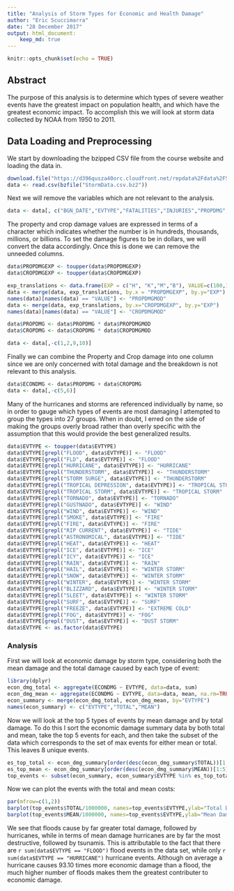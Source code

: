 ```yaml
---
title: "Analysis of Storm Types for Economic and Health Damage"
author: "Eric Scuccimarra"
date: "28 December 2017"
output: html_document:
    keep_md: true
---
```


```r
knitr::opts_chunk$set(echo = TRUE)
```

## Abstract

The purpose of this analysis is to determine which types of severe weather events have the greatest impact on population health, and which have the greatest economic impact. To accomplish this we will look at storm data collected by NOAA from 1950 to 2011.

## Data Loading and Preprocessing

We start by downloading the bzipped CSV file from the course website and loading the data in.

```r
download.file("https://d396qusza40orc.cloudfront.net/repdata%2Fdata%2FStormData.csv.bz2", "StormData.csv.bz2")
data <- read.csv(bzfile("StormData.csv.bz2")) 
```

Next we will remove the variables which are not relevant to the analysis.

```r
data <- data[, c("BGN_DATE","EVTYPE","FATALITIES","INJURIES","PROPDMG","PROPDMGEXP","CROPDMG","CROPDMGEXP")]
```

The property and crop damage values are expressed in terms of a character which indicates whether the number is in hundreds, thousands, millions, or billions. To set the damage figures to be in dollars, we will convert the data accordingly. Once this is done we can remove the unneeded columns.

```r
data$PROPDMGEXP <- toupper(data$PROPDMGEXP)
data$CROPDMGEXP <- toupper(data$CROPDMGEXP)

exp_translations <- data.frame(EXP = c("H", "K","M","B"), VALUE=c(100,1000,1000000,1000000000))
data <- merge(data, exp_translations, by.x = "PROPDMGEXP", by.y="EXP")
names(data)[names(data) == "VALUE"] <- "PROPDMGMOD"
data <- merge(data, exp_translations, by.x="CROPDMGEXP", by.y="EXP")
names(data)[names(data) == "VALUE"] <- "CROPDMGMOD"

data$PROPDMG <- data$PROPDMG * data$PROPDMGMOD
data$CROPDMG <- data$CROPDMG * data$CROPDMGMOD

data <- data[,-c(1,2,9,10)]
```

Finally we can combine the Property and Crop damage into one column since we are only concerned with total damage and the breakdown is not relevant to this analysis.

```r
data$ECONDMG <- data$PROPDMG + data$CROPDMG
data <- data[,-c(5,6)]
```

Many of the hurricanes and storms are referenced individually by name, so in order to gauge which types of events are most damaging I attempted to group the types into 27 groups. When in doubt, I erred on the side of making the groups overly broad rather than overly specific with the assumption that this would provide the best generalized results.

```r
data$EVTYPE <- toupper(data$EVTYPE)
data$EVTYPE[grepl("FLOOD", data$EVTYPE)] <- "FLOOD"
data$EVTYPE[grepl("FLD", data$EVTYPE)] <- "FLOOD"
data$EVTYPE[grepl("HURRICANE", data$EVTYPE)] <- "HURRICANE"
data$EVTYPE[grepl("THUNDERSTORM", data$EVTYPE)] <- "THUNDERSTORM"
data$EVTYPE[grepl("STORM SURGE", data$EVTYPE)] <- "THUNDERSTORM"
data$EVTYPE[grepl("TROPICAL DEPRESSION", data$EVTYPE)] <- "TROPICAL STORM"
data$EVTYPE[grepl("TROPICAL STORM", data$EVTYPE)] <- "TROPICAL STORM"
data$EVTYPE[grepl("TORNADO", data$EVTYPE)] <- "TORNADO"
data$EVTYPE[grepl("GUSTNADO", data$EVTYPE)] <- "WIND"
data$EVTYPE[grepl("WIND", data$EVTYPE)] <- "WIND"
data$EVTYPE[grepl("SMOKE", data$EVTYPE)] <- "FIRE"
data$EVTYPE[grepl("FIRE", data$EVTYPE)] <- "FIRE"
data$EVTYPE[grepl("RIP CURRENT", data$EVTYPE)] <- "TIDE"
data$EVTYPE[grepl("ASTRONOMICAL", data$EVTYPE)] <- "TIDE"
data$EVTYPE[grepl("HEAT", data$EVTYPE)] <- "HEAT"
data$EVTYPE[grepl("ICE", data$EVTYPE)] <- "ICE"
data$EVTYPE[grepl("ICY", data$EVTYPE)] <- "ICE"
data$EVTYPE[grepl("RAIN", data$EVTYPE)] <- "RAIN"
data$EVTYPE[grepl("HAIL", data$EVTYPE)] <- "WINTER STORM"
data$EVTYPE[grepl("SNOW", data$EVTYPE)] <- "WINTER STORM"
data$EVTYPE[grepl("WINTER", data$EVTYPE)] <- "WINTER STORM"
data$EVTYPE[grepl("BLIZZARD", data$EVTYPE)] <- "WINTER STORM"
data$EVTYPE[grepl("SLEET", data$EVTYPE)] <- "WINTER STORM"
data$EVTYPE[grepl("SURF", data$EVTYPE)] <- "SURF"
data$EVTYPE[grepl("FREEZE", data$EVTYPE)] <- "EXTREME COLD"
data$EVTYPE[grepl("FOG", data$EVTYPE)] <- "FOG"
data$EVTYPE[grepl("DUST", data$EVTYPE)] <- "DUST STORM"
data$EVTYPE <- as.factor(data$EVTYPE)
```

### Analysis

First we will look at economic damage by storm type, considering both the mean damage and the total damage caused by each type of event:

```r
library(dplyr)
econ_dmg_total <- aggregate(ECONDMG ~ EVTYPE, data=data, sum)
econ_dmg_mean <- aggregate(ECONDMG ~ EVTYPE, data=data, mean, na.rm=TRUE)
econ_summary <- merge(econ_dmg_total, econ_dmg_mean, by="EVTYPE")
names(econ_summary) <- c("EVTYPE","TOTAL","MEAN")
```

Now we will look at the top 5 types of events by mean damage and by total damage. To do this I sort the economic damage summary data by both total and mean, take the top 5 events for each, and then take the subset of the data which corresponds to the set of max events for either mean or total. This leaves 8 unique events.

```r
es_top_total <- econ_dmg_summary[order(desc(econ_dmg_summary$TOTAL))[1:5],]$EVTYPE
es_top_mean <- econ_dmg_summary[order(desc(econ_dmg_summary$MEAN))[1:5],]$EVTYPE
top_events <- subset(econ_summary, econ_summary$EVTYPE %in% es_top_total | econ_summary$EVTYPE %in% es_top_mean)
```

Now we can plot the events with the total and mean costs:
```r
par(mfrow=c(1,2))
barplot(top_events$TOTAL/1000000, names=top_events$EVTYPE,ylab="Total Damage (in millions)",col=top_events$EVTYPE,legend.text=top_events$EVTYPE)
barplot(top_events$MEAN/1000000, names=top_events$EVTYPE,ylab="Mean Damage (in millions)",col=top_events$EVTYPE)
```

We see that floods cause by far greater total damage, followed by hurricanes, while in terms of mean damage hurricanes are by far the most destructive, followed by tsunamis. This is attributable to the fact that there are `r sum(data$EVTYPE == "FLOOD")` flood events in the data set, while only `r sum(data$EVTYPE == "HURRICANE")` hurricane events. Although on average a hurricane causes 93.10 times more economic damage than a flood, the much higher number of floods makes them the greatest contributer to economic damage.

[1]: https://d396qusza40orc.cloudfront.net/repdata%2Fpeer2_doc%2Fpd01016005curr.pdf "Data Description"